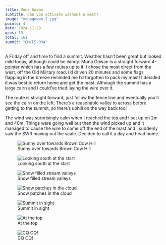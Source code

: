 ```yaml
---
title: Mona Gowan
subtitle: Can you activate without a mast?
image: "monagowan-7.jpg"
points: 4
date: 2024-11-29
qsos: 15
total: 161
summit: "GM/ES-034"
---
```


A Friday off and time to find a summit. Weather hasn't been great but looked mild today, although could be windy. Mona Gowan is a straight forward 4-pointer which has a few routes up to it. I chose the most direct from the west, off the Old Military road. I'd driven 20 minutes and some flags flapping in the breeze reminded me I'd forgotten to pack my mast! I decided it was best to return home and get the mast. Although the summit has a large cairn and I could've tried laying the wire over it.

The route is straight forward, just follow the fence line and eventually you'll see the cairn on the left. There's a reasonable valley to across before getting to the summit, so there's uphill on the way back too!

The wind was surprisingly calm when I reached the top and I set up on 2m and 40m. Things were going well but then the wind picked up and it managed to cause the wire to come off the end of the mast and I suddenly saw the SWR maxing out the scale. Decided to call it a day and head home.

![Sunny over towards Brown Cow Hill](monagowan-14.jpg)

![Looking south at the start](monagowan-13.jpg)

![Snow filled stream valleys](monagowan-4.jpg)

![Snow patches in the cloud](monagowan-7.jpg)

![Summit in sight](monagowan-1.jpg)

![At the top](monagowan-3.jpg)

![CQ CQ!](monagowan-2.jpg)
